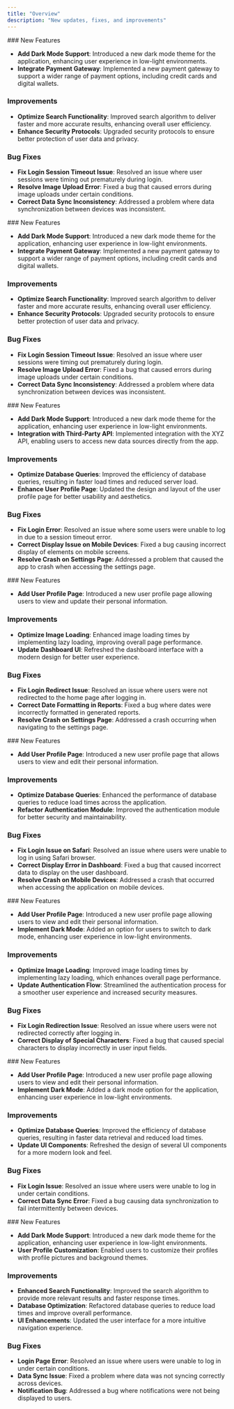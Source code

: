 ```yaml
---
title: "Overview"
description: "New updates, fixes, and improvements"
---
```


<Update label="2025-01-24" description="v0.2.12">
  ### New Features

  - **Add Dark Mode Support**: Introduced a new dark mode theme for the application, enhancing user experience in low-light environments.
  - **Integrate Payment Gateway**: Implemented a new payment gateway to support a wider range of payment options, including credit cards and digital wallets.

  ### Improvements

  - **Optimize Search Functionality**: Improved search algorithm to deliver faster and more accurate results, enhancing overall user efficiency.
  - **Enhance Security Protocols**: Upgraded security protocols to ensure better protection of user data and privacy.

  ### Bug Fixes

  - **Fix Login Session Timeout Issue**: Resolved an issue where user sessions were timing out prematurely during login.
  - **Resolve Image Upload Error**: Fixed a bug that caused errors during image uploads under certain conditions.
  - **Correct Data Sync Inconsistency**: Addressed a problem where data synchronization between devices was inconsistent.
</Update>

<Update label="2025-01-09" description="v0.2.11">
  ### New Features

  - **Add Dark Mode Support**: Introduced a new dark mode theme for the application, enhancing user experience in low-light environments.
  - **Integrate Payment Gateway**: Implemented a new payment gateway to support a wider range of payment options, including credit cards and digital wallets.

  ### Improvements

  - **Optimize Search Functionality**: Improved search algorithm to deliver faster and more accurate results, enhancing overall user efficiency.
  - **Enhance Security Protocols**: Upgraded security protocols to ensure better protection of user data and privacy.

  ### Bug Fixes

  - **Fix Login Session Timeout Issue**: Resolved an issue where user sessions were timing out prematurely during login.
  - **Resolve Image Upload Error**: Fixed a bug that caused errors during image uploads under certain conditions.
  - **Correct Data Sync Inconsistency**: Addressed a problem where data synchronization between devices was inconsistent.
</Update>

<Update label="2024-12-27" description="v0.2.10">
### New Features

- **Add Dark Mode Support**: Introduced a new dark mode theme for the application, enhancing user experience in low-light environments.
- **Integration with Third-Party API**: Implemented integration with the XYZ API, enabling users to access new data sources directly from the app.

### Improvements

- **Optimize Database Queries**: Improved the efficiency of database queries, resulting in faster load times and reduced server load.
- **Enhance User Profile Page**: Updated the design and layout of the user profile page for better usability and aesthetics.

### Bug Fixes

- **Fix Login Error**: Resolved an issue where some users were unable to log in due to a session timeout error.
- **Correct Display Issue on Mobile Devices**: Fixed a bug causing incorrect display of elements on mobile screens.
- **Resolve Crash on Settings Page**: Addressed a problem that caused the app to crash when accessing the settings page.
</Update>

<Update label="2024-12-12" description="v0.2.9">
### New Features

- **Add User Profile Page**: Introduced a new user profile page allowing users to view and update their personal information.

### Improvements

- **Optimize Image Loading**: Enhanced image loading times by implementing lazy loading, improving overall page performance.
- **Update Dashboard UI**: Refreshed the dashboard interface with a modern design for better user experience.

### Bug Fixes

- **Fix Login Redirect Issue**: Resolved an issue where users were not redirected to the home page after logging in.
- **Correct Date Formatting in Reports**: Fixed a bug where dates were incorrectly formatted in generated reports.
- **Resolve Crash on Settings Page**: Addressed a crash occurring when navigating to the settings page.
</Update>

<Update label="2024-11-28" description="v0.2.8">
### New Features

- **Add User Profile Page**: Introduced a new user profile page that allows users to view and edit their personal information.

### Improvements

- **Optimize Database Queries**: Enhanced the performance of database queries to reduce load times across the application.
- **Refactor Authentication Module**: Improved the authentication module for better security and maintainability.

### Bug Fixes

- **Fix Login Issue on Safari**: Resolved an issue where users were unable to log in using Safari browser.
- **Correct Display Error in Dashboard**: Fixed a bug that caused incorrect data to display on the user dashboard.
- **Resolve Crash on Mobile Devices**: Addressed a crash that occurred when accessing the application on mobile devices.
</Update>

<Update label="2024-11-15" description="v0.2.7">
### New Features

- **Add User Profile Page**: Introduced a new user profile page allowing users to view and edit their personal information.
- **Implement Dark Mode**: Added an option for users to switch to dark mode, enhancing user experience in low-light environments.

### Improvements

- **Optimize Image Loading**: Improved image loading times by implementing lazy loading, which enhances overall page performance.
- **Update Authentication Flow**: Streamlined the authentication process for a smoother user experience and increased security measures.

### Bug Fixes

- **Fix Login Redirection Issue**: Resolved an issue where users were not redirected correctly after logging in.
- **Correct Display of Special Characters**: Fixed a bug that caused special characters to display incorrectly in user input fields.
</Update>

<Update label="2024-10-31" description="v0.2.6">
### New Features

- **Add User Profile Page**: Introduced a new user profile page allowing users to view and edit their personal information.
- **Implement Dark Mode**: Added a dark mode option for the application, enhancing user experience in low-light environments.

### Improvements

- **Optimize Database Queries**: Improved the efficiency of database queries, resulting in faster data retrieval and reduced load times.
- **Update UI Components**: Refreshed the design of several UI components for a more modern look and feel.

### Bug Fixes

- **Fix Login Issue**: Resolved an issue where users were unable to log in under certain conditions.
- **Correct Data Sync Error**: Fixed a bug causing data synchronization to fail intermittently between devices.
</Update>

<Update label="2024-10-17" description="v0.2.5">
### New Features

- **Add Dark Mode Support**: Introduced a new dark mode theme for the application, enhancing user experience in low-light environments.
- **User Profile Customization**: Enabled users to customize their profiles with profile pictures and background themes.

### Improvements

- **Enhanced Search Functionality**: Improved the search algorithm to provide more relevant results and faster response times.
- **Database Optimization**: Refactored database queries to reduce load times and improve overall performance.
- **UI Enhancements**: Updated the user interface for a more intuitive navigation experience.

### Bug Fixes

- **Login Page Error**: Resolved an issue where users were unable to log in under certain conditions.
- **Data Sync Issue**: Fixed a problem where data was not syncing correctly across devices.
- **Notification Bug**: Addressed a bug where notifications were not being displayed to users.
</Update>